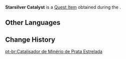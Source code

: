{{Item Infobox
|id           = 100727
|image        = Item Starsilver.png
|type         = Quest Items
|description  = [[Starsilver]] ore collected along the way. It looks similar to regular Starsilver, but upon closer inspection by [[Albedo]], it can be used as an alchemical catalyst.
|source1      = Found during [[The First Experiment: Elements]]
|quest        = The First Experiment: Elements
|related_type = Variant
|related_item = Starsilver
}}
'''Starsilver Catalyst''' is a [[Quest Item]] obtained during the {{Quest|The First Experiment: Elements}}.

==Other Languages==
{{Other Languages
|default_hidden = 1
|en      = Starsilver Catalyst
|zhs     = 星银矿触媒
|zhs_rm  = Xīngyín-kuàng Chùméi
|zht     = 星銀礦觸媒
|zht_rm  = Xīngyín-kuàng Chùméi
|ja      = 星銀鉱触媒
|ja_rm   = Seigin Kou Shokubai
|ko      = 성은 광석 촉매
|ko_rm   = Seong'eun Gwangseok Chokmae
|es      = Catalizador de argento estelar
|fr      = Catalyseur en argétoile
|ru      = Катализное звёздное серебро
|th      = Starsilver Catalyst
|vi      = Chất Xúc Tác Quặng Tinh Ngân
|de      = Sternsilbererzkatalysator
|id      = Katalis Starsilver
|pt      = Catalisador de Minério de Prata Estrelada
|tr      = Gümüş Yıldız Katalizörü
|it      = Catalizzatore d'Argento astrale
}}

==Change History==
{{Change History|1.2}}

[[pt-br:Catalisador de Minério de Prata Estrelada]]